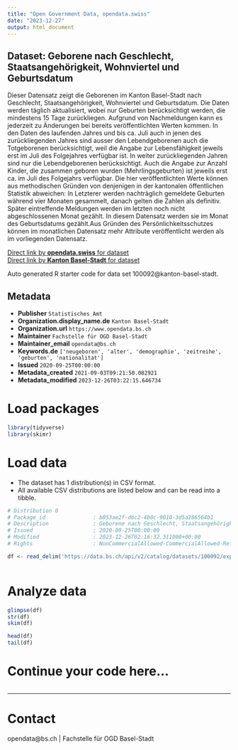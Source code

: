 ```yaml
---
title: "Open Government Data, opendata.swiss"
date: "2023-12-27"
output: html_document
---
```


## Dataset: Geborene nach Geschlecht, Staatsangehörigkeit, Wohnviertel und Geburtsdatum

Dieser Datensatz zeigt die Geborenen im Kanton Basel-Stadt nach Geschlecht, Staatsangehörigkeit, Wohnviertel und Geburtsdatum. Die Daten werden täglich aktualisiert, wobei nur Geburten berücksichtigt werden, die mindestens 15 Tage zurückliegen. Aufgrund von Nachmeldungen kann es jederzeit zu Änderungen bei bereits veröffentlichten Werten kommen. In den Daten des laufenden Jahres und bis ca. Juli auch in jenen des zurückliegenden Jahres sind ausser den Lebendgeborenen auch die Totgeborenen berücksichtigt, weil die Angabe zur Lebensfähigkeit jeweils erst im Juli des Folgejahres verfügbar ist. In weiter zurückliegenden Jahren sind nur die Lebendgeborenen berücksichtigt. Auch die Angabe zur Anzahl Kinder, die zusammen geboren wurden (Mehrlingsgeburten) ist jeweils erst ca. im Juli des Folgejahrs verfügbar. Die hier veröffentlichten Werte können aus methodischen Gründen von denjenigen in der kantonalen öffentlichen Statistik abweichen: In Letzterer werden nachträglich gemeldete Geburten während vier Monaten gesammelt, danach gelten die Zahlen als definitiv. Später eintreffende Meldungen werden im letzten noch nicht abgeschlossenen Monat gezählt. In diesem Datensatz werden sie im Monat des Geburtsdatums gezählt.Aus Gründen des Persönlichkeitsschutzes können im monatlichen Datensatz mehr Attribute veröffentlicht werden als im vorliegenden Datensatz.

[Direct link by **opendata.swiss** for dataset](https://opendata.swiss/de/dataset/geborene-nach-geschlecht-staatsangehorigkeit-wohnviertel-und-geburtsdatum)<br>
[Direct link by **Kanton Basel-Stadt** for dataset](https://data.bs.ch/explore/dataset/100092/)

Auto generated R starter code for data set 100092@kanton-basel-stadt.

## Metadata

- **Publisher** `Statistisches Amt`
- **Organization.display_name.de** `Kanton Basel-Stadt`
- **Organization.url** `https://www.opendata.bs.ch`
- **Maintainer** `Fachstelle für OGD Basel-Stadt`
- **Maintainer_email** `opendata@bs.ch`
- **Keywords.de** `['neugeboren', 'alter', 'demographie', 'zeitreihe', 'geburten', 'nationalitat']`
- **Issued** `2020-09-25T00:00:00`
- **Metadata_created** `2021-09-03T09:21:50.082921`
- **Metadata_modified** `2023-12-26T03:22:15.646734`


# Load packages

```r

library(tidyverse)
library(skimr)

```

# Load data

-   The dataset has 1 distribution(s) in CSV format.
-   All available CSV distributions are listed below and can be read into a tibble.

```r

# Distribution 0
# Package_id               : b053ae2f-d6c2-4b0c-9010-3d5a286564b1
# Description              : Geborene nach Geschlecht, Staatsangehörigkeit, Wohnviertel und Geburtsdatum (csv)
# Issued                   : 2020-09-25T00:00:00
# Modified                 : 2023-12-26T02:16:32.311000+00:00
# Rights                   : NonCommercialAllowed-CommercialAllowed-ReferenceRequired

df <- read_delim('https://data.bs.ch/api/v2/catalog/datasets/100092/exports/csv')



```

# Analyze data

```r

glimpse(df)
str(df)
skim(df)

head(df)
tail(df)

```

# Continue your code here...

```r

```

------------------------------------------------------------------------

# Contact

opendata@bs.ch | Fachstelle für OGD Basel-Stadt
